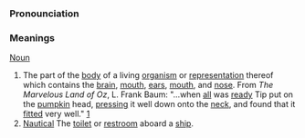 ===Pronounciation===

===Meanings===

[[Noun]]

# The part of the [[body]] of a living [[organism]] or [[representation]] thereof which contains the [[brain]], [[mouth]], [[ear|ears]], [[mouth]], and [[nose]].  From ''The Marvelous Land of Oz'', L. Frank Baum: "...when [[all]] was [[ready]] Tip put on the [[pumpkin]] head, [[press|pressing]] it well down onto the [[neck]], and found that it [[fit|fitted]] very well." [http://www.literature.org/authors/baum-l-frank/the-marvelous-land-of-oz/chapter-01.html]
# [[Nautical terminology|Nautical]] The [[toilet]] or [[restroom]] aboard a [[ship]].